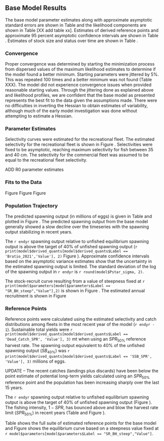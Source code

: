 ## Base Model Results

The base model parameter estimates along with approximate asymptotic standard errors are shown in Table \ref{tab:params} and the likelihood components are shown in Table [XX add table xx]. Estimates of derived reference points and approximate 95 percent asymptotic confidence intervals are shown in Table \ref{tab:referenceES}. Estimates of stock size and status over time are shown in Table \ref{tab:timeseries}. 

### Convergence

Proper convergence was determined by starting the minimization process from dispersed values of the maximum likelihood estimates to determine if the model found a better minimum. Starting parameters were jittered by 5%. This was repeated 100 times and a better minimum was not found (Table XXX). The model did not experience convergence issues when provided reasonable starting values. Through the jittering done as explained above and likelihood profiles, we are confident that the base model as presented represents the best fit to the data given the assumptions made. There were no difficulties in inverting the Hessian to obtain estimates of variability, although much of the early model investigation was done without attempting to estimate a Hessian.  


### Parameter Estimates

Selectivity curves were estimated for the recreational fleet.  The estimated selectivity for the recreational fleet is shown in Figure \ref{fig:selex}.  Selectivities were fixed to be asymptotic, reaching maximum selectivity for fish between 35 and 40 cm.  The selectivity for the commercial fleet was assumed to be equal to the recreational fleet selectivity.

ADD R0 parameter estimates


### Fits to the Data

Figure \ref{fig:rec-pearson}
Figure \ref{fig:rec-mean-len-fit}
Figure \ref{fig:agg-len-fit}


### Population Trajectory

The predicted spawning output (in millions of eggs) is given in Table \ref{tab:timeseries} and plotted in Figure \ref{fig:ssb}. The predicted spawning output from the base model generally showed a slow decline over the timeseries with the spawning output stabilizing in recent years. 

The `r endyr` spawning output relative to unfished equilibrium spawning output is above the target of 40% of unfished spawning output (`r print(model$derived_quants[model$derived_quants$Label == 'Bratio_2021','Value'], 2)` Figure \ref{fig:depl}). Approximate confidence intervals based on the asymptotic variance estimates show that the uncertainty in the estimated spawning output is limited. The standard deviation of the log of the spawning output in `r endyr` is `r round(model$Pstar_sigma, 2)`.

The stock-recruit curve resulting from a value of steepness fixed at `r print(model$parameters[model$parameters$Label == "SR_BH_steep","Value"],2)` is shown in Figure \ref{fig:bh-curve}. The estimated annual recruitment is shown in  Figure \ref{fig:recruits}


### Reference Points

Reference points were calculated using the estimated selectivity and catch distributions among fleets in the most recent year of the model (`r endyr - 1`). Sustainable total yields  were `r print(model$derived_quants[model$derived_quants$Label == 'Dead_Catch_SPR', 'Value'], 3)` mt when using an $SPR_{50\%}$ reference harvest rate. The spawning output equivalent to 40% of the unfished spawning output ($SB_{40\%}$) was `r print(model$derived_quants[model$derived_quants$Label == 'SSB_SPR', 'Value'], 3)` millions of eggs. 

UPDATE -- The recent catches (landings plus discards) have been below the point estimate of potential long-term yields calculated using an $SPR_{50\%}$ reference point and the population has been increasing sharply over the last 15 years.

The `r endyr` spawning output relative to unfished equilibrium spawning output is above the target of 40% of unfished spawning output (Figure \ref{fig:depl}). The fishing intensity, $1-SPR$, has bounced above and blow the harvest rate limit ($SPR_{50\%}$) in recent years (Table \ref{tab:timeseries} and Figure \ref{fig:1-spr}). 

Table \ref{tab:referenceES} shows the full suite of estimated reference points for the base model and Figure \ref{fig:yield} shows the equilibrium curve based on a steepness value fixed at `r model$parameters[model$parameters$Label == "SR_BH_steep","Value"]`.
